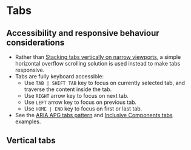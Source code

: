 
<Meta of={Tabs} />

# Tabs

## Accessibility and responsive behaviour considerations
- Rather than [Stacking tabs vertically on narrow viewports](https://inclusive-components.design/tabbed-interfaces/#responsivedesign), a simple horizontal overflow scrolling solution is used instead to make tabs responsive.
- Tabs are fully keyboard accessible:
    - Use `TAB | SHIFT TAB` key to focus on currently selected tab, and traverse the content inside the tab.
    - Use `RIGHT` arrow key to focus on next tab.
    - Use `LEFT` arrow key to focus on previous tab.
    - Use `HOME | END` key to focus on first or last tab.
- See the [ARIA APG tabs pattern](https://www.w3.org/WAI/ARIA/apg/patterns/tabpanel/) and [Inclusive Components tabs](https://inclusive-components.design/tabbed-interfaces/) examples.

<Canvas of={Tabs.Tabs} />

## Vertical tabs
<Canvas of={Tabs.VerticalTabs} />
